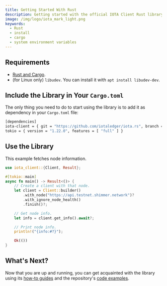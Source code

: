 ```yaml
---
title: Getting Started With Rust
description: Getting started with the official IOTA Client Rust library.
image: /img/logo/iota_mark_light.png
keywords:
  - Rust
  - install
  - cargo
  - system environment variables
---
```



<WarningPasswordStorage />

## Requirements

- [Rust and Cargo](https://doc.rust-lang.org/cargo/getting-started/installation.html).
- (for Linux only) `libudev`. You can install it with `apt install libudev-dev`.

## Include the Library in Your `Cargo.toml`

The only thing you need to do to start using the library is to add it as dependency in your `Cargo.toml` file:

```bash
[dependencies]
iota-client = { git = "https://github.com/iotaledger/iota.rs", branch = "develop" }
tokio = { version = "1.22.0", features = [ "full" ] }
```

## Use the Library

This example fetches node information.

```rust
use iota_client::{Client, Result};

#[tokio::main]
async fn main() -> Result<()> {
    // Create a client with that node.
    let client = Client::builder()
        .with_node("https://api.testnet.shimmer.network")?
        .with_ignore_node_health()
        .finish()?;

    // Get node info.
    let info = client.get_info().await?;

    // Print node info.
    println!("{info:#?}");

    Ok(())
}
```

## What's Next?

Now that you are up and running, you can get acquainted with the library using
its [how-to guides](../how_tos/00_run_how_tos.mdx) and the
repository's [code examples](https://github.com/iotaledger/iota.rs/tree/develop/examples).

